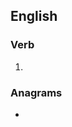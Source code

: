 ==English==

===Verb===
{{head|en|verb form}}

# {{en-past of|unbar}}

===Anagrams===
* {{anagrams|en|errabund|underbar}}